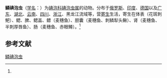 {{Speciesbox
| name = 鳞碘泡虫
| status = 
| status_system = 
| image = 
| genus = Myxobolus
| species = squamae
| authority = (Keysselitz, 1908)<ref name='id9590'>{{cite web| url =http://www.bioinfo.cn/db05/BjdwSpecies.php?action=view&id=9590| title =鳞碘泡虫| work =《中国动物物种编目数据库》| publisher =中国科学院微生物研究所| author =中国科学院动物研究所| accessdate =2009-04-16| deadurl =yes| archiveurl =https://web.archive.org/web/20160305074424/http://www.bioinfo.cn/db05/BjdwSpecies.php?action=view&id=9590| archivedate =2016-03-05}}</ref>
}}

'''鳞碘泡虫'''（[[学名|学名]]：{{lang|la|''Myxobolus squamae''}}）为[[碘泡科|碘泡科]][[碘泡虫属|碘泡虫属]]的动物。分布于[[俄罗斯|俄罗斯]]、[[印度|印度]]、[[德国|德国]]以及[[广东|广东]]、[[湖北|湖北]]、[[云南|云南]]、[[四川|四川]]、[[浙江|浙江]]、黑龙江流域等，营[[寄生|寄生]]生活，寄生在体表（花斑刺鲃）、鳃、脾、鳃盖、鳔（麦穗鱼）、胆囊（麦穗鱼、刺鳞犁头鳅）、肾（麦穗鱼、半刺厚唇鱼）、肠（麦穗鱼、赤眼鳟）。<ref name='id9590'/>

== 参考文献 ==
{{reflist}}

{{Wikispecies|Myxobolus squamae}}
{{Taxonbar|from=Q11173589}}

[[Category:碘泡虫属|鳞碘泡虫]]


{{Cnidarian-stub}}